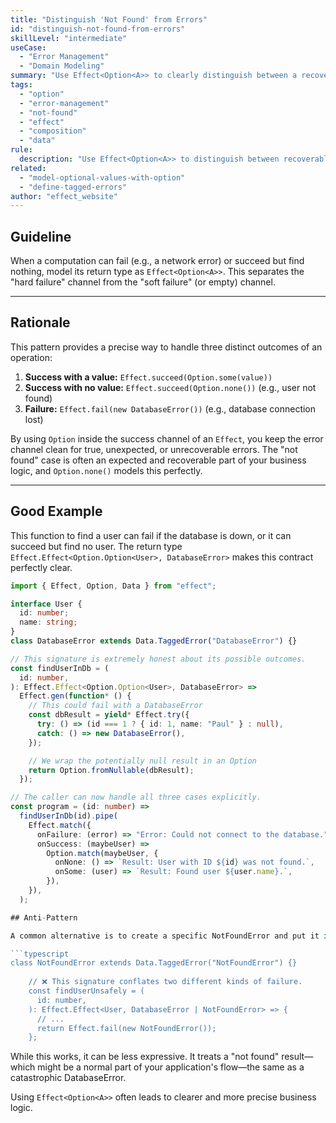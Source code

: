 ```yaml
---
title: "Distinguish 'Not Found' from Errors"
id: "distinguish-not-found-from-errors"
skillLevel: "intermediate"
useCase:
  - "Error Management"
  - "Domain Modeling"
summary: "Use Effect<Option<A>> to clearly distinguish between a recoverable 'not found' case (None) and a true failure (Fail)."
tags:
  - "option"
  - "error-management"
  - "not-found"
  - "effect"
  - "composition"
  - "data"
rule:
  description: "Use Effect<Option<A>> to distinguish between recoverable 'not found' cases and actual failures."
related:
  - "model-optional-values-with-option"
  - "define-tagged-errors"
author: "effect_website"
---
```


## Guideline

When a computation can fail (e.g., a network error) or succeed but find nothing, model its return type as ``Effect<Option<A>>``. This separates the "hard failure" channel from the "soft failure" (or empty) channel.

---

## Rationale

This pattern provides a precise way to handle three distinct outcomes of an operation:

1.  **Success with a value:** `Effect.succeed(Option.some(value))`
2.  **Success with no value:** `Effect.succeed(Option.none())` (e.g., user not found)
3.  **Failure:** `Effect.fail(new DatabaseError())` (e.g., database connection lost)

By using `Option` inside the success channel of an `Effect`, you keep the error channel clean for true, unexpected, or unrecoverable errors. The "not found" case is often an expected and recoverable part of your business logic, and `Option.none()` models this perfectly.

---

## Good Example

This function to find a user can fail if the database is down, or it can succeed but find no user. The return type ``Effect.Effect<Option.Option<User>, DatabaseError>`` makes this contract perfectly clear.

```typescript
import { Effect, Option, Data } from "effect";

interface User {
  id: number;
  name: string;
}
class DatabaseError extends Data.TaggedError("DatabaseError") {}

// This signature is extremely honest about its possible outcomes.
const findUserInDb = (
  id: number,
): Effect.Effect<Option.Option<User>, DatabaseError> =>
  Effect.gen(function* () {
    // This could fail with a DatabaseError
    const dbResult = yield* Effect.try({
      try: () => (id === 1 ? { id: 1, name: "Paul" } : null),
      catch: () => new DatabaseError(),
    });

    // We wrap the potentially null result in an Option
    return Option.fromNullable(dbResult);
  });

// The caller can now handle all three cases explicitly.
const program = (id: number) =>
  findUserInDb(id).pipe(
    Effect.match({
      onFailure: (error) => "Error: Could not connect to the database.",
      onSuccess: (maybeUser) =>
        Option.match(maybeUser, {
          onNone: () => `Result: User with ID ${id} was not found.`,
          onSome: (user) => `Result: Found user ${user.name}.`,
        }),
    }),
  );

## Anti-Pattern

A common alternative is to create a specific NotFoundError and put it in the error channel alongside other errors.

```typescript
class NotFoundError extends Data.TaggedError("NotFoundError") {}
	
	// ❌ This signature conflates two different kinds of failure.
	const findUserUnsafely = (
	  id: number,
	): Effect.Effect<User, DatabaseError | NotFoundError> => {
	  // ...
	  return Effect.fail(new NotFoundError());
	};
```

While this works, it can be less expressive. It treats a "not found" result—which might be a normal part of your application's flow—the same as a catastrophic DatabaseError. 

Using ``Effect<Option<A>>`` often leads to clearer and more precise business logic.